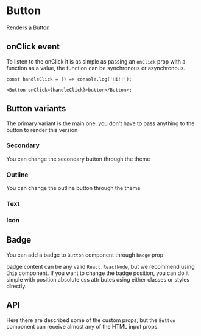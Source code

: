 

<Meta of={ButtonStories} />

# Button

Renders a Button

<Canvas of={ButtonStories.Primary} />

## onClick event

To listen to the onClick it is as simple as passing an `onClick` prop with a function as a value, the function can be synchronous or asynchronous.

```tsx
const handleClick = () => console.log('Hi!!');

<Button onClick={handleClick}>button</Button>;
```

## Button variants

The primary variant is the main one, you don't have to pass anything to the button to render this version

### Secondary

<Canvas of={ButtonStories.Secondary} />

You can change the secondary button through the theme

### Outline

<Canvas of={ButtonStories.Outline} />

You can change the outline button through the theme

### Text

<Canvas of={ButtonStories.Text} />

### Icon

<Canvas of={ButtonStories.Icon} />

## Badge

You can add a badge to `Button` component through `badge` prop

<Canvas of={ButtonStories.Badge} />

badge content can be any valid `React.ReactNode`, but we recommend using `Chip` component. If you want to change the badge position, you can do it simple with position absolute css attributes using either classes or styles directly.

<Canvas of={ButtonStories.BadgePositioned} />

## API

Here there are described some of the custom props, but the `Button` component can receive almost any of the HTML input props.

<ArgTypes of={ButtonStories} />
